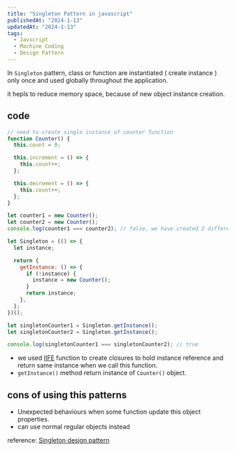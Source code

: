```yaml
---
title: "Singleton Pattern in javascript"
publishedAt: "2024-1-13"
updatedAt: "2024-1-13"
tags:
  - Javscript
  - Machine Coding
  - Design Pattern
---
```


In `Singleton` pattern, class or function are instantiated ( create instance ) only once and used globally throughout the application.

it hepls to reduce memory space, because of new object instance creation.

## code

```js
// need to create single instance of counter function
function Counter() {
  this.count = 0;

  this.increment = () => {
    this.count++;
  };

  this.decrement = () => {
    this.count++;
  };
}

let counter1 = new Counter();
let counter2 = new Counter();
console.log(counter1 === counter2); // false, we have created 2 different instances

let Singleton = (() => {
  let instance;

  return {
    getInstance: () => {
      if (!instance) {
        instance = new Counter();
      }
      return instance;
    },
  };
})();

let singletonCounter1 = Singleton.getInstance();
let singletonCounter2 = Singleton.getInstance();

console.log(singletonCounter1 === singletonCounter2); // true
```
- we used [IIFE](https://developer.mozilla.org/en-US/docs/Glossary/IIFE) function to create closures to hold instance reference and return same instance when we call this function.
- `getInstance()` method return instance of `Counter()` object.

## cons of using this patterns

- Unexpected behaviours when some function update this object properties.
- can use normal regular objects instead 

reference: [Singleton design pattern](https://www.patterns.dev/vanilla/singleton-pattern)